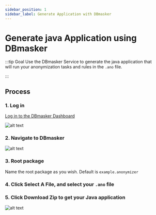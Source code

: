 ```yaml
---
sidebar_position: 1
sidebar_label: Generate Application with DBmasker
---
```



# Generate java Application using DBmasker

:::tip Goal
Use the DBmasker Service to generate the java application that will run your anonymization tasks and rules in the `.ano` file.

:::

## Process

### 1. Log in

[Log in to the DBmasker Dashboard](https://anonymizer.esito.no/auth/dashboard/home)

![alt text](/img/docs/ano-dashboard-wo-dberase.png 'DBmasker Dashboard')

### 2. Navigate to DBmasker

![alt text](/img/docs/dbmasker-dashboard.png 'DBmasker Dashboard')

### 3. Root package

Name the root package as you wish. Default is `example.anonymizer`

### 4. Click **Select A File**, and select your `.ano` file

### 5. Click **Download Zip** to get your Java application

![alt text](/img/docs/dbmasker-generated-java.png 'DBmasker Dashboard')
